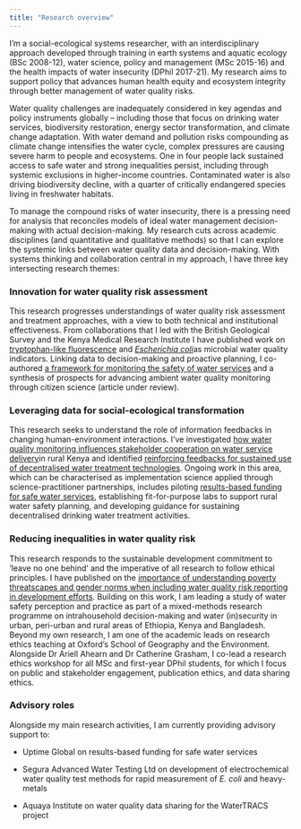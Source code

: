 ```yaml
---
title: "Research overview"
---
```


I'm a social-ecological systems researcher, with an interdisciplinary approach developed through training in earth systems and aquatic ecology (BSc 2008-12), water science, policy and management (MSc 2015-16) and the health impacts of water insecurity (DPhil 2017-21). My research aims to support policy that advances human health equity and ecosystem integrity through better management of water quality risks.

Water quality challenges are inadequately considered in key agendas and policy instruments globally – including those that focus on drinking water services, biodiversity restoration, energy sector transformation, and climate change adaptation. With water demand and pollution risks compounding as climate change intensifies the water cycle, complex pressures are causing severe harm to people and ecosystems. One in four people lack sustained access to safe water and strong inequalities persist, including through systemic exclusions in higher-income countries. Contaminated water is also driving biodiversity decline, with a quarter of critically endangered species living in freshwater habitats.

To manage the compound risks of water insecurity, there is a pressing need for analysis that reconciles models of ideal water management decision-making with actual decision-making. My research cuts across academic disciplines (and quantitative and qualitative methods) so that I can explore the systemic links between water quality data and decision-making. With systems thinking and collaboration central in my approach, I have three key intersecting research themes:

### Innovation for water quality risk assessment

This research progresses understandings of water quality risk assessment and treatment approaches, with a view to both technical and institutional effectiveness. From collaborations that I led with the British Geological Survey and the Kenya Medical Research Institute I have published work on [tryptophan-like fluorescence](https://www.sciencedirect.com/science/article/abs/pii/S0048969718327700) and [*Escherichia coli*](https://journals.plos.org/plosone/article?id=10.1371/journal.pone.0245910)as microbial water quality indicators. Linking data to decision-making and proactive planning, I co-authored [a framework for monitoring the safety of water services](https://www.nature.com/articles/s41545-020-00083-1) and a synthesis of prospects for advancing ambient water quality monitoring through citizen science (article under review).

### Leveraging data for social-ecological transformation

This research seeks to understand the role of information feedbacks in changing human-environment interactions. I’ve investigated [how water quality monitoring influences stakeholder cooperation on water service delivery](https://www.nature.com/articles/s41545-020-0062-x)in rural Kenya and identified [reinforcing feedbacks for sustained use of decentralised water treatment technologies](https://pubs.acs.org/doi/10.1021/acsestwater.3c00779). Ongoing work in this area, which can be characterised as implementation science applied through science-practitioner partnerships, includes piloting [results-based funding for safe water services](https://reachwater.uk/resource/results-based-funding-for-safe-drinking-water-services/), establishing fit-for-purpose labs to support rural water safety planning, and developing guidance for sustaining decentralised drinking water treatment activities.

### Reducing inequalities in water quality risk

This research responds to the sustainable development commitment to ‘leave no one behind’ and the imperative of all research to follow ethical principles. I have published on the [importance of understanding poverty threatscapes and gender norms when including water quality risk reporting in development efforts](https://www.mdpi.com/1660-4601/19/1/597). Building on this work, I am leading a study of water safety perception and practice as part of a mixed-methods research programme on intrahousehold decision-making and water (in)security in urban, peri-urban and rural areas of Ethiopia, Kenya and Bangladesh. Beyond my own research, I am one of the academic leads on research ethics teaching at Oxford's School of Geography and the Environment. Alongside Dr Ariell Ahearn and Dr Catherine Grasham, I co-lead a research ethics workshop for all MSc and first-year DPhil students, for which I focus on public and stakeholder engagement, publication ethics, and data sharing ethics.

### Advisory roles

Alongside my main research activities, I am currently providing advisory support to:

-   Uptime Global on results-based funding for safe water services

-   Segura Advanced Water Testing Ltd on development of electrochemical water quality test methods for rapid measurement of *E. coli* and heavy-metals

-   Aquaya Institute on water quality data sharing for the WaterTRACS project
